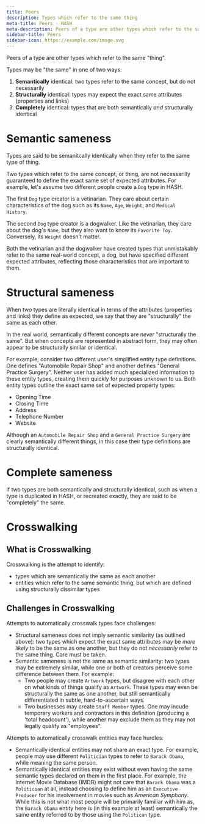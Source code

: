```yaml
---
title: Peers
description: Types which refer to the same thing
meta-title: Peers - HASH
meta-description: Peers of a type are other types which refer to the same "thing".
sidebar-title: Peers
sidebar-icon: https://example.com/image.svg
---
```


Peers of a type are other types which refer to the same "thing".

Types may be "the same" in one of two ways:

1. **Semantically** identical: two types refer to the same concept, but do not necessarily
1. **Structurally** identical: types may expect the exact same attributes (properties and links)
1. **Completely** identical: types that are both semantically _and_ structurally identical

# Semantic sameness

Types are said to be semanitcally identically when they refer to the same type of thing.

Two types which refer to the same concept, or thing, are not necessarilly guaranteed to define the exact same set of expected attributes. For example, let's assume two different people create a `Dog` type in HASH.

The first `Dog` type creator is a vetinarian. They care about certain characteristics of the dog such as its `Name`, `Age`, `Weight`, and `Medical History`.

The second `Dog` type creator is a dogwalker. Like the vetinarian, they care about the dog's `Name`, but they also want to know its `Favorite Toy`. Conversely, its `Weight` doesn't matter.

Both the vetinarian and the dogwalker have created types that unmistakably refer to the same real-world concept, a dog, but have specified different expected attributes, reflecting those characteristics that are important to them.

# Structural sameness

When two types are literally identical in terms of the attributes (properties and links) they define as expected, we say that they are "structurally" the same as each other.

In the real world, semantically different concepts are _never_ "structurally the same". But when concepts are represented in abstract form, they may often appear to be structurally similar or identical.

For example, consider two different user's simplified entity type definitions. One defines "Automobile Repair Shop" and another defines "General Practice Surgery". Neither user has added much specialized information to these entity types, creating them quickly for purposes unknown to us. Both entity types outline the exact same set of expected property types:

- Opening Time
- Closing Time
- Address
- Telephone Number
- Website

Although an `Automobile Repair Shop` and a `General Practice Surgery` are clearly semantically different things, in this case their type definitions are structurally identical.

# Complete sameness

If two types are both semantically and structurally identical, such as when a type is duplicated in HASH, or recreated exactly, they are said to be "completely" the same.

# Crosswalking

## What is Crosswalking

Crosswalking is the attempt to identify:

- types which are semantically the same as each another
- entities which refer to the same semantic thing, but which are defined using structurally dissimilar types

## Challenges in Crosswalking

Attempts to automatically crosswalk types face challenges:

- Structural sameness does not imply semantic similarity (as outlined above): two types which expect the exact same attributes may be _more likely_ to be the same as one another, but they do not _necessarily_ refer to the same thing. Care must be taken.
- Semantic sameness is not the same as semantic similarity: two types may be extremely similar, while one or both of creators perceive some difference between them. For example:
  - Two people may create `Artwork` types, but disagree with each other on what kinds of things qualify as `Artwork`. These types may even be structurally the same as one another, but still semantically differentiated in subtle, hard-to-ascertain ways.
  - Two businesses may create `Staff Member` types. One may incude temporary workers and contractors in this definition (producing a 'total headcount'), while another may exclude them as they may not legally qualify as "employees".

Attempts to automatically crosswalk entities may face hurdles:

- Semantically identical entities may not share an exact type. For example, people may use different `Politician` types to refer to `Barack Obama`, while meaning the same person.
- Semantically identical entities may exist without even having the same semantic types declared on them in the first place. For example, the Internet Movie Database (IMDB) might not care that `Barack Obama` was a `Politician` at all, instead choosing to define him as an `Executive Producer` for his involvement in movies such as _American Symphony_. While this is not what most people will be primarily familiar with him as, the `Barack Obama` entity here is (in this example at least) semantically the same entity referred to by those using the `Politican` type.
